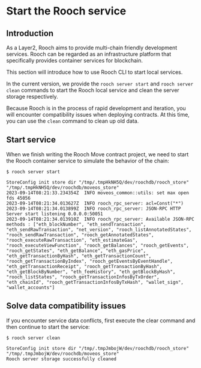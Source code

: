 # Start the Rooch service

## Introduction

As a Layer2, Rooch aims to provide multi-chain friendly development services. Rooch can be regarded as an infrastructure platform that specifically provides container services for blockchain.

This section will introduce how to use Rooch CLI to start local services.

In the current version, we provide the `rooch server start` and `rooch server clean` commands to start the Rooch local service and clean the server storage respectively.

Because Rooch is in the process of rapid development and iteration, you will encounter compatibility issues when deploying contracts. At this time, you can use the `clean` command to clean up old data.

## Start service

When we finish writing the Rooch Move contract project, we need to start the Rooch container service to simulate the behavior of the chain:

```shell
$ rooch server start

StoreConfig init store dir "/tmp/.tmpHkNH5Q/dev/roochdb/rooch_store" "/tmp/.tmpHkNH5Q/dev/roochdb/moveos_store"
2023-09-14T08:21:33.234354Z  INFO moveos_common::utils: set max open fds 45056
2023-09-14T08:21:34.013627Z  INFO rooch_rpc_server: acl=Const("*")
2023-09-14T08:21:34.013899Z  INFO rooch_rpc_server: JSON-RPC HTTP Server start listening 0.0.0.0:50051
2023-09-14T08:21:34.013910Z  INFO rooch_rpc_server: Available JSON-RPC methods : ["eth_blockNumber", "eth_sendTransaction", "eth_sendRawTransaction", "net_version", "rooch_listAnnotatedStates", "rooch_sendRawTransaction", "rooch_getAnnotatedStates", "rooch_executeRawTransaction", "eth_estimateGas", "rooch_executeViewFunction", "rooch_getBalances", "rooch_getEvents", "rooch_getStates", "eth_getBalance", "eth_gasPrice", "eth_getTransactionByHash", "eth_getTransactionCount", "rooch_getTransactionByIndex", "rooch_getEventsByEventHandle", "eth_getTransactionReceipt", "rooch_getTransactionByHash", "eth_getBlockByNumber", "eth_feeHistory", "eth_getBlockByHash", "rooch_listStates", "rooch_getTransactionInfosByTxOrder", "eth_chainId", "rooch_getTransactionInfosByTxHash", "wallet_sign", "wallet_accounts"]
```

## Solve data compatibility issues

If you encounter service data conflicts, first execute the clear command and then continue to start the service:

```shell
$ rooch server clean

StoreConfig init store dir "/tmp/.tmpJmbojW/dev/roochdb/rooch_store" "/tmp/.tmpJmbojW/dev/roochdb/moveos_store"
Rooch server storage successfully cleaned
```
